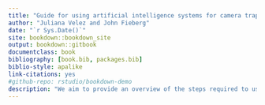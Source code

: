 ```yaml
--- 
title: "Guide for using artificial intelligence systems for camera trap data processing"
author: "Juliana Velez and John Fieberg"
date: "`r Sys.Date()`"
site: bookdown::bookdown_site
output: bookdown::gitbook
documentclass: book
bibliography: [book.bib, packages.bib]
biblio-style: apalike
link-citations: yes
#github-repo: rstudio/bookdown-demo
description: "We aim to provide an overview of the steps required to use platforms that implement artificial intelligence into workflows for processing camera trap images."
---
```

 